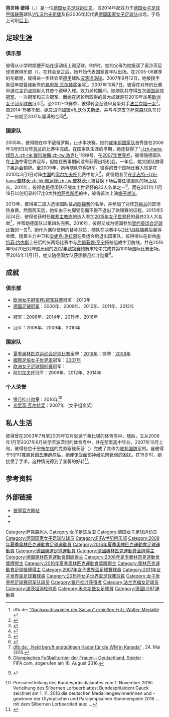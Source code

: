 {{noteTA|G1=football|G2=uefa|G3=德甲}}
{{Infobox football biography
| fullname = {{lang|de|Babett Peter}}
| name = 巴贝特·彼得
| image = 20150426 PSG vs Wolfsburg 042.jpg
| caption = 
| image_size = 
| birth_date  = {{Birth date and age|1988|5|12|df=y}}
| birth_place = {{DDR}}[[奥沙茨|奥沙茨]]
| position = [[後衛_(足球)|后卫]]
| height = {{height|m=1.72}}
| currentclub = [[VfL沃尔夫斯堡_(女子足球)|VfL沃尔夫斯堡]]
| clubnumber  = 8
| youthyears1=1998–2003| youthyears2 = 2003–2004
| youthclubs1 = FSV奥沙茨 | youthclubs2 = {{link-de|VfB莱比锡 (1991年)|VfB Leipzig (1991)|VfB莱比锡}}
| years1 = 2004–2005| caps1 = 30 | goals1 = 4 | clubs1 = {{link-de|莱比锡火车头 (2003年)|1. FC Lokomotive Leipzig (2003)|莱比锡火车头}}
| years2 = 2006–2012| caps2 = 138| goals2 = 17| clubs2 = [[波茨坦涡轮|波茨坦涡轮]] 
| years3 = 2012–2014| caps3 = 26 | goals3 = 1 | clubs3 = [[法兰克福第一女子足球俱乐部|法兰克福一女]]
| years4 = 2014–    | caps4 = 44 | goals4 = 2 | clubs4 = [[VfL沃尔夫斯堡_(女子足球)|VfL沃尔夫斯堡]]
| nationalyears1 = 2003     | nationalcaps1 = 2 | nationalgoals1 = 0  | nationalteam1 = {{link-de|德国15岁以下国家女子足球队|Deutsche Fußballnationalmannschaft (U-15-Juniorinnen)|德国U15}}
| nationalyears2 = 2004–2005| nationalcaps2 = 7 | nationalgoals2 = 0  | nationalteam2 = {{link-de|德国17岁以下国家女子足球队|Deutsche Fußballnationalmannschaft (U-17-Juniorinnen)|德国U17}}
| nationalyears3 = 2005–2006    | nationalcaps3 = 15 | nationalgoals3 = 0 | nationalteam3 = {{link-de|德国19岁以下国家女子足球队|Deutsche Fußballnationalmannschaft (U-19-Juniorinnen)|德国U19}}
| nationalyears4 = 2006    | nationalcaps4 = 4 | nationalgoals4 = 0 | nationalteam4 = {{link-de|德国20岁以下国家女子足球队|Deutsche Fußballnationalmannschaft (U-20-Juniorinnen)|德国U20}}
| nationalyears5= 2006– | nationalteam5= [[德国国家女子足球队|德国]] | nationalcaps5= 105 | nationalgoals5 = 5
| pcupdate = 30 August 2015 (UTC)
| ntupdate = 15:36, 07 March 2017 (UTC)
| medaltemplates = 
{{MedalOlympic}}
{{MedalGold|[[2016年夏季奧林匹克運動會|2016年 里约热内卢]]|[[2016年夏季奧林匹克運動會女子足球比賽|团队]]}}
{{MedalBronze|[[2008年夏季奧林匹克運動會|2008年 北京]]|[[2008年夏季奧林匹克運動會女子足球比賽|团队]]}}
}}
'''芭贝特·彼得'''（{{lang-de|Babett Peter}}，{{bd|1988年|5月12日|catIdx=Peter, Babett}}）是一位[[德国|德国]][[女子足球|女子足球运动员]]，自2014年起效力于[[德国女子足球甲级联赛|德国女子足球甲级联赛]]球队[[VfL沃尔夫斯堡_(女子足球)|VfL沃尔夫斯堡]]及自2006年起代表[[德国国家女子足球队|德国国家女子足球队]]出场，于场上司职[[後衛_(足球)|后卫]]。

==足球生涯==
===俱乐部===
彼得从小学时期便开始在运动场上踢足球。9岁时，她的父母为她报读了奥沙茨足球竞赛俱乐部（{{lang|de|''FSV Oschatz''}}）。在转会至{{link-de|VfB莱比锡 (1991年)|VfB Leipzig (1991)|莱比锡火车头}}之后，她开始代表国家青年队出场。在2005-06赛季的冬歇期，彼得进一步转会至[[德国女子足球甲级联赛|德甲]]球队[[波茨坦涡轮|波茨坦涡轮]]。2007年9月12日，她被授予象征年度最佳新秀的[[弗里茨·瓦尔特奖|弗里茨·瓦尔特奖]]金奖<ref>dfb.de: [http://www.dfb.de/index.php?id=511739&tx_dfbnews_pi1%5BshowUid%5D=12093 "Nachwuchsspieler der Saison" erhielten Fritz-Walter-Medaille] {{webarchive|url=https://web.archive.org/web/20120525131613/http://www.dfb.de/index.php?id=511739 |date=2012-05-25 }}</ref>。2007年10月7日，彼得在对阵{{link-de|埃森-舍讷贝克体育俱乐部|SGS Essen|埃森}}的比赛中通过主罚[[点球|点球]]射入其首个德甲入球。效力涡轮期间，她随队共夺得五次[[德国足球冠军|德国足球冠军]]、一次{{link-de|德国足协杯 (女子)|DFB-Pokal (Frauen)|德国足协杯}}冠军和三次{{link-de|德国足协室内杯 (女子)|DFB-Hallenpokal der Frauen|德国足协室内杯}}冠军。而她在涡轮所取得的最大成就是在2010年加冕[[欧洲女子冠军联赛|欧洲女子冠军联赛]]冠军<ref>{{cite web | url=http://www.kicker.de/news/fussball/frauen/uefacup/champions-league-frauen/2009-10/8/994032/spielbericht_1-ffc-turbine-potsdam-3443_olympique-lyon-frauen.html | title=Potsdam setzt sich die Krone auf | publisher=[[踢球者|Kicker]] | accessdate=2013-01-04 | archive-date=2014-05-15 | archive-url=https://web.archive.org/web/20140515225153/http://www.kicker.de/news/fussball/frauen/uefacup/champions-league-frauen/2009-10/8/994032/spielbericht_1-ffc-turbine-potsdam-3443_olympique-lyon-frauen.html | dead-url=no }}</ref>。至2012-13赛季，彼得转会至德甲竞争对手[[法兰克福第一女子足球俱乐部|法兰克福一女]]<ref>{{cite web|url=http://www.kicker.de/news/fussball/frauen/startseite/565321/artikel_odebrecht-zum-vfl---peter-zum-1-ffc.html|title=Odebrecht zum VfL - Peter zum 1. FFC|publisher=Kicker|date=2012-02-29|accessdate=2017-04-07|archive-date=2016-11-30|archive-url=https://web.archive.org/web/20161130205508/http://www.kicker.de/news/fussball/frauen/startseite/565321/artikel_odebrecht-zum-vfl---peter-zum-1-ffc.html|dead-url=no}}</ref>。自2014-15赛季起，她又进而加盟[[VfL沃尔夫斯堡_(女子足球)|VfL沃尔夫斯堡]]，并与与这支[[下萨克森|下萨克森]]球队签订了一份期至2017年届满的合同<ref>{{cite web|url=http://www.kicker.de/news/fussball/frauen/startseite/600770/artikel_nationalspielerin-peter-verstaerkt-den-vfl.html|title=Nationalspielerin Peter verstärkt den VfL|publisher=Kicker|date=2014-03-10|accessdate=2017-04-07|archive-date=2017-03-12|archive-url=https://web.archive.org/web/20170312071306/http://www.kicker.de/news/fussball/frauen/startseite/600770/artikel_nationalspielerin-peter-verstaerkt-den-vfl.html|dead-url=no}}</ref>。

===国家队===
2005年，彼得随{{link-de|德国19岁以下国家女子足球队|Deutsche Fußballnationalmannschaft (U-19-Juniorinnen)|德国U19青年队}}在{{link-de|2005年欧洲女子U-19足球锦标赛|U-19-Fußball-Europameisterschaft der Frauen 2005|2005年U-19欧锦赛}}中不敌俄罗斯，止步半决赛。她的[[德国国家女子足球队|成年组国家队]]首秀是在2006年3月9日对阵[[芬兰国家女子足球队|芬兰]]的比赛中完成。在国家队生涯的早期，她还获得了“[[浩克_(漫畫)|-{zh-hans:绿巨人;zh-hk:變形俠醫;zh-tw:浩克}-]]”的绰号。在[[2007年國際足協女子世界盃|2007年世界杯]]，彼得随德国队在[[上海|上海]]夺得世界冠军，但她在赛事期间没有获得出场机会。一年后，她又随队摘得了[[2008年夏季奧林匹克運動會女子足球比賽|奥运会]]铜牌。至2009年，她再随队夺得{{link-de|2009年欧洲女子足球锦标赛|Fußball-Europameisterschaft der Frauen 2009|欧锦赛}}冠军。彼得的首个国际比赛入球是在2010年3月1日对阵[[中国国家女子足球队|中国]]的[[阿尔加夫杯|阿尔加夫杯]]比赛中射入<ref>{{cite web|url=http://www.dfb.de/news/detail/mit-torhunger-und-sieg-ueber-china-ins-endspiel-21993/|title=Mit Torhunger und Sieg über China ins Endspiel|publisher=[[德国足球协会|DFB]].de|date=2010-03-01|accessdate=2017-04-07|archive-date=2016-10-10|archive-url=https://web.archive.org/web/20161010201753/http://www.dfb.de/news/detail/mit-torhunger-und-sieg-ueber-china-ins-endspiel-21993/|dead-url=no}}</ref>。此役她甚至在[[比吉特·普林茨|比吉特·-{zh-hans:普林茨;zh-hk:佩蓮絲;zh-tw:普林茨;}-]]被替换下场后接任德国队的场上[[队长_(足球)|队长]]。2011年，彼得也是德国队征战[[2011年國際足協女子世界盃|本土世界杯]]的23人名单之一<ref>{{cite web|url=http://www.dfb.de/news/detail/frauen-wm-2011-endgueltiger-kader-von-neid-benannt-27749/|title=Frauen-WM 2011: Endgültiger Kader von Neid benannt|publisher=DFB.de|date=2011-05-27|accessdate=2017-04-05|archive-date=2016-10-12|archive-url=https://web.archive.org/web/20161012113640/http://www.dfb.de/news/detail/frauen-wm-2011-endgueltiger-kader-von-neid-benannt-27749/|dead-url=no}}</ref>。而在2011年11月19日以创纪录的17比0大胜[[哈萨克斯坦国家女子足球队|哈萨克斯坦]]的{{link-en|2013年欧洲女子足球锦标赛预选赛|UEFA Women's Euro 2013 qualifying|欧锦赛预选赛}}中，彼得首次上演[[帽子戏法|帽子戏法]]。

2013年，彼得第二度入选德国队征战[[2013年歐洲女子足球國家盃|欧锦赛]]的名单，并参加了对阵[[苏格兰女子足球代表队|苏格兰]]的首场热身赛。然而两天后，她却由于左脚受伤而不得不退出了欧锦赛的征程。2015年5月24日，彼得也获时任[[联邦主教练_(德国足协)|联邦主教练]]的{{link-de|西尔维娅·奈德|Silvia Neid}}选入参加[[2015年國際足協女子世界盃|2015年女子世界杯]]的最终23人大名单<ref>[http://www.dfb.de/frauen-nationalmannschaft/news-detail/neid-beruft-endgueltigen-kader-fuer-die-wm-in-kanada-123587/ dfb.de: „Neid beruft endgültigen Kader für die WM in Kanada“] {{Wayback|url=http://www.dfb.de/frauen-nationalmannschaft/news-detail/neid-beruft-endgueltigen-kader-fuer-die-wm-in-kanada-123587/ |date=20170814062545 }}, 24. Mai 2015.</ref>，并帮助德国队以第四名完赛。2016年，彼得又成为德国参加[[2016年夏季奧林匹克運動會女子足球比賽|里约奥运会足球比赛]]的一员<ref>[http://de.fifa.com/womensolympic/teams/team=1882879/players.html Olympisches Fußballturnier der Frauen – Deutschland, Spieler] {{Wayback|url=http://de.fifa.com/womensolympic/teams/team=1882879/players.html |date=20170813145242 }}: FIFA.com, abgerufen am 16. August 2016.</ref>。她作为偶尔使用的替补球员，随队在决赛中以2比1战胜[[瑞典国家女子足球队|瑞典]]后赢得金牌。随着主力中卫{{link-de|萨斯齐娅·巴图西亚克|Saskia Bartusiak}}和[[安妮克·克拉恩|安妮克·克拉恩]]在奥运会后退出国家队，彼得得以在新帅[[施特菲·约内斯|施特菲·约内斯]]上任后的头两场比赛中与[[约瑟菲娜·亨宁|约瑟菲娜·亨宁]]搭档组成中卫防线，并在2016年9月20日对阵[[匈牙利国家女子足球队|匈牙利]]的[[2017年欧洲女子足球锦标赛|2017年欧锦赛]]预赛末轮中完成其第100场国际比赛出场。至2016年11月1日，她又随德国女队获颁[[银月桂叶勋章|银月桂叶勋章]]<ref>{{Internetquelle |hrsg=Bundespräsidialamt |titel=Verleihung des Silbernen Lorbeerblattes |url=http://www.bundespraesident.de/SharedDocs/Berichte/DE/Joachim-Gauck/2016/11/161101-Silbernes-Lorbeerblatt.html |datum=2016-11-01 |zugriff=2016-11-15 }} {{Wayback|url=http://www.bundespraesident.de/SharedDocs/Berichte/DE/Joachim-Gauck/2016/11/161101-Silbernes-Lorbeerblatt.html |date=20161108065055 }}</ref>。

==成就==
===俱乐部===
* [[欧洲女子冠军联赛|欧洲女子冠军杯/冠军联赛]]冠军：2010年
* [[德国足球冠军|德国足球冠军]]：2006年、2009年、2010年、2011年、2012年
* {{link-de|德国足协杯 (女子)|DFB-Pokal (Frauen)|德国足协杯}}冠军：2006年、2014年、2015年、2016年
* {{link-de|德国足协室内杯 (女子)|DFB-Hallenpokal der Frauen|德国足协室内杯}}冠军：2008年、2009年、2010年

===国家队===
* [[夏季奥林匹克运动会足球比赛|夏季奥林匹克运动会足球比赛]]金牌：[[2016年夏季奧林匹克運動會女子足球比賽|2016年]]；铜牌：[[2008年夏季奧林匹克運動會女子足球比賽|2008年]]
* [[國際足協女子世界盃|國際足協女子世界盃]]冠军：[[2007年國際足協女子世界盃|2007年]]
* [[欧洲女子足球锦标赛|欧洲女子足球锦标赛]]冠军：{{link-de|2009年欧洲女子足球锦标赛|Fußball-Europameisterschaft der Frauen 2009|2009年}}
* [[阿尔加夫杯|阿尔加夫杯]]冠军：2006年、2012年、2014年

===个人荣誉===
* [[银月桂叶勋章|银月桂叶勋章]]：2016年<ref>Pressemitteilung des Bundespräsidialamtes vom 1. November 2016: Verleihung des Silbernen Lorbeerblattes: Bundespräsident Gauck zeichnet am 1. 11. 2016 die deutschen Medaillengewinnerinnen und -gewinner der Olympischen und Paralympischen Sommerspiele 2016 ... mit dem Silbernen Lorbeerblatt aus: ...</ref>
* [[弗里茨·瓦尔特奖|弗里茨·瓦尔特奖]]：2007年（女子组金奖）

==私人生活==
彼得曾在2003年7月至2005年12月就读于莱比锡的体育高中，随后，又从2006年1月至2007年6月转学至波茨坦的体育高中，并在那里高中毕业。2007年10月上旬，彼得在位于[[宁布尔格|宁布尔格]]的克劳塞维茨营（{{lang|de|''Clausewitzkaserne''}}）完成了其作为[[联邦国防军|联邦国防军]]{{link-de|体育兵|Sportsoldat}}的{{link-de|基本训练 (联邦国防军)|Grundausbildung (Bundeswehr)|通用基本训练}}。自彼得于5岁时罹患[[貝爾氏麻痹症|貝爾氏麻痹症]]后，她便饱受面部神经肌肉衰弱的困扰。在15岁时，她接受了手术，这种情况得到了显著的好转<ref>{{cite web|author=Markus Juchem|url=http://de.uefa.com/womenseuro/news/newsid=881708.html|title=Der leise Aufstieg von Babett Peter|publisher=[[UEFA|UEFA]]|date=2009-09-02|accessdate=2017-04-07|archive-date=2016-03-03|archive-url=https://web.archive.org/web/20160303224257/http://de.uefa.com/womenseuro/news/newsid=881708.html|dead-url=no}}</ref>。

==参考资料==
{{reflist|2}}

==外部链接==
{{Commons category|Babett Peter}}
* [http://babett-peter.de 彼得官方网站] {{Wayback|url=http://babett-peter.de/ |date=20110718201145 }}
* {{Fussballdaten/Frauen|ID=peterbabett}}
* {{Wfb|babett-peter}}

{{DEFAULTSORT:Peter, Babett}}
[[Category:萨克森州人|Category:萨克森州人]]
[[Category:女子足球后卫|Category:女子足球后卫]]
[[Category:德国女子足球运动员|Category:德国女子足球运动员]]
[[Category:德国国家女子足球队球员|Category:德国国家女子足球队球员]]
[[Category:FIFA世纪俱乐部|Category:FIFA世纪俱乐部]]
[[Category:2008年夏季奧林匹克運動會足球運動員|Category:2008年夏季奧林匹克運動會足球運動員]]
[[Category:2016年夏季奧林匹克運動會足球運動員|Category:2016年夏季奧林匹克運動會足球運動員]]
[[Category:德國奧運足球運動員|Category:德國奧運足球運動員]]
[[Category:德國奧林匹克運動會金牌得主|Category:德國奧林匹克運動會金牌得主]]
[[Category:德國奧林匹克運動會銅牌得主|Category:德國奧林匹克運動會銅牌得主]]
[[Category:2008年夏季奧林匹克運動會獎牌得主|Category:2008年夏季奧林匹克運動會獎牌得主]]
[[Category:2016年夏季奧林匹克運動會獎牌得主|Category:2016年夏季奧林匹克運動會獎牌得主]]
[[Category:奧林匹克運動會足球獎牌得主|Category:奧林匹克運動會足球獎牌得主]]
[[Category:2007年女子世界盃足球賽球員|Category:2007年女子世界盃足球賽球員]]
[[Category:2011年女子世界盃足球賽球員|Category:2011年女子世界盃足球賽球員]]
[[Category:2015年女子世界盃足球賽球員|Category:2015年女子世界盃足球賽球員]]
[[Category:女子世界杯足球赛冠军队球员|Category:女子世界杯足球赛冠军队球员]]
[[Category:银月桂叶获得者|Category:银月桂叶获得者]]
[[Category:法兰克福女足球员|Category:法兰克福女足球员]]
[[Category:波茨坦涡轮球员|Category:波茨坦涡轮球员]]
[[Category:禾夫斯堡女足球員|Category:禾夫斯堡女足球員]]
[[Category:德國LGBT運動員|Category:德國LGBT運動員]]